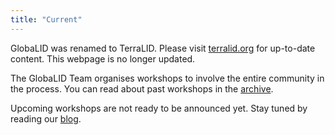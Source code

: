 ```yaml
---
title: "Current"
---
```


::: {.callout-important title="Page moved"}
GlobaLID was renamed to TerraLID. Please visit [terralid.org](https://terralid.org/) for up-to-date content. This webpage is no longer updated. 
:::

The GlobaLID Team organises workshops to involve the entire community in the process. You can read about past workshops in the [archive](workshop-archive.qmd).

Upcoming workshops are not ready to be announced yet. Stay tuned by reading our [blog](blog.qmd). 



